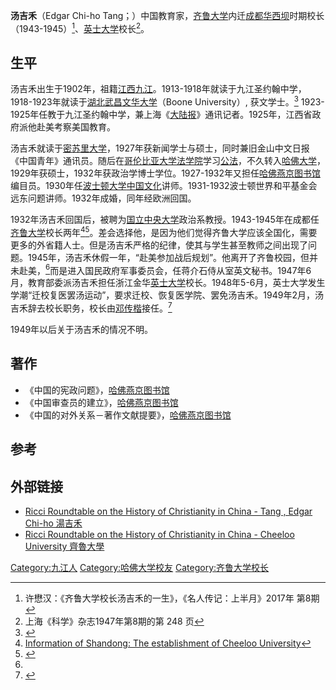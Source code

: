 '''汤吉禾'''（Edgar Chi-ho Tang；{{bd|1902年|||}}）中国教育家，[[齐鲁大学|齐鲁大学]]内迁[[成都|成都]][[华西坝|华西坝]]时期校长（1943-1945）<ref>许懋汉：《齐鲁大学校长汤吉禾的一生》，《名人传记：上半月》2017年 第8期 </ref>、[[英士大学|英士大学]]校长<ref>上海《科学》杂志1947年第8期的第 248 页</ref>。

==生平==
汤吉禾出生于1902年，祖籍[[江西|江西]][[九江|九江]]。1913-1918年就读于九江圣约翰中学，1918-1923年就读于[[湖北|湖北]][[武昌|武昌]][[文华大学|文华大学]]（Boone University）, 获文学士。<ref name="#1">{{Cite web |url=http://ricci.rt.usfca.edu/biography/view.aspx?biographyID=1392 |title=Ricci Roundtable on the History of Christianity in China - Tang, Edgar Chi-ho 湯吉禾 |access-date=16 April 2009 |archive-url=https://web.archive.org/web/20110517095449/http://ricci.rt.usfca.edu/biography/view.aspx?biographyID=1392 |archive-date=17 May 2011 }}</ref> 1923-1925年任教于九江圣约翰中学，兼上海《[[大陆报|大陆报]]》通讯记者。1925年，江西省政府派他赴美考察美国教育。

汤吉禾就读于[[密苏里大学|密苏里大学]]，1927年获新闻学士与硕士，同时兼旧金山中文日报《中国青年》通讯员。随后在[[哥伦比亚大学法学院|哥伦比亚大学法学院]]学习[[公法|公法]]，不久转入[[哈佛大学|哈佛大学]]，1929年获硕士，1932年获政治学博士学位。1927-1932年又担任[[哈佛燕京图书馆|哈佛燕京图书馆]]编目员。1930年任[[波士顿大学|波士顿大学]][[中国文化|中国文化]]讲师。1931-1932波士顿世界和平基金会远东问题讲师。1932年成婚，同年经欧洲回国。

1932年汤吉禾回国后，被聘为[[国立中央大学|国立中央大学]]政治系教授。1943-1945年在成都任[[齐鲁大学|齐鲁大学]]校长两年<ref>[http://www.dfz.cn/history/beiyang/200811/article_432.html Information of Shandong: The establishment of Cheeloo University]</ref><ref>{{Cite web |url=http://www.northedu.com.cn/quanguogaoxiao/show2.jsp?informationid=200806101133288432&classid=200806101133237960 |title=Cheeloo University from Northedu.com |access-date=16 April 2009 |archive-url=https://web.archive.org/web/20090204110309/http://northedu.com.cn/quanguogaoxiao/show2.jsp?informationid=200806101133288432&classid=200806101133237960 |archive-date=4 February 2009}}</ref>。差会选择他，是因为他们觉得齐鲁大学应该全国化，需要更多的外省籍人士。但是汤吉禾严格的纪律，使其与学生甚至教师之间出现了问题。1945年，汤吉禾休假一年，“赴美参加战后规划”。他离开了齐鲁校园，但并未赴美，<ref name="#1"/>而是进入国民政府军事委员会，任蒋介石侍从室英文秘书。1947年6月，教育部委派汤吉禾担任浙江金华[[英士大学|英士大学]]校长。1948年5-6月，英士大学发生学潮“迁校复医罢汤运动”，要求迁校、恢复医学院、罢免汤吉禾。1949年2月，汤吉禾辞去校长职务，校长由[[邓传楷|邓传楷]]接任。<ref>{{Cite web|url=http://www.ncku1897.net/history/category/picks/%E6%B5%99%E6%B1%9F%E6%96%87%E5%8F%B2%E9%9B%86%E7%B2%B9/|title=英士大学|author=施姬周|publisher=国立浙江大学历史文库|access-date=2021-03-27|archive-date=2021-01-22|archive-url=https://web.archive.org/web/20210122085451/http://www.ncku1897.net/history/category/picks/%E6%B5%99%E6%B1%9F%E6%96%87%E5%8F%B2%E9%9B%86%E7%B2%B9/|dead-url=no}}</ref>

1949年以后关于汤吉禾的情况不明。

==著作==
*《中国的宪政问题》，[[哈佛燕京图书馆|哈佛燕京图书馆]]
*《中国审查员的建立》，[[哈佛燕京图书馆|哈佛燕京图书馆]]
*《中国的对外关系－著作文献提要》，[[哈佛燕京图书馆|哈佛燕京图书馆]]

==参考==
<references/>

==外部链接==
* [https://web.archive.org/web/20110517095449/http://ricci.rt.usfca.edu/biography/view.aspx?biographyID=1392 Ricci Roundtable on the History of Christianity in China - Tang , Edgar Chi-ho 湯吉禾]
* [https://web.archive.org/web/20110517060907/http://ricci.rt.usfca.edu/institution/view.aspx?institutionID=55 Ricci Roundtable on the History of Christianity in China - Cheeloo University 齊魯大學]
[[Category:九江人|Category:九江人]]
[[Category:哈佛大学校友|Category:哈佛大学校友]]
[[Category:齐鲁大学校长|Category:齐鲁大学校长]]
